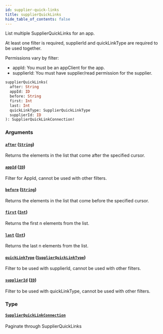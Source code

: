 ```yaml
---
id: supplier-quick-links
title: supplierQuickLinks
hide_table_of_contents: false
---
```



List multiple SupplierQuickLinks for an app.

At least one filter is required, supplierId and quickLinkType are required to be used together.

Permissions vary by filter:
- appId: You must be an appClient for the app.
- supplierId: You must have supplier/read permission for the supplier.

```graphql
supplierQuickLinks(
  after: String
  appId: ID
  before: String
  first: Int
  last: Int
  quickLinkType: SupplierQuickLinkType
  supplierId: ID
): SupplierQuickLinkConnection!
```


### Arguments

#### [`after`](#) ([`String`](/supply/api/graphql-admin/reference/scalars/string))

Returns the elements in the list that come after the specified cursor.


#### [`appId`](#) ([`ID`](/supply/api/graphql-admin/reference/scalars/id))

Filter for AppId, cannot be used with other filters.


#### [`before`](#) ([`String`](/supply/api/graphql-admin/reference/scalars/string))

Returns the elements in the list that come before the specified cursor.


#### [`first`](#) ([`Int`](/supply/api/graphql-admin/reference/scalars/int))

Returns the first n elements from the list.


#### [`last`](#) ([`Int`](/supply/api/graphql-admin/reference/scalars/int))

Returns the last n elements from the list.


#### [`quickLinkType`](#) ([`SupplierQuickLinkType`](/supply/api/graphql-admin/reference/enums/supplier-quick-link-type))

Filter to be used with supplierId, cannot be used with other filters.


#### [`supplierId`](#) ([`ID`](/supply/api/graphql-admin/reference/scalars/id))

Filter to be used with quickLinkType, cannot be used with other filters.


### Type

#### [`SupplierQuickLinkConnection`](/supply/api/graphql-admin/reference/objects/supplier-quick-link-connection)

Paginate through SupplierQuickLinks




